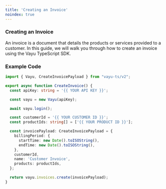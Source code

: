 ```yaml
---
title: 'Creating an Invoice'
noindex: true
---
```


### Creating an Invoice

An invoice is a document that details the products or services provided to a customer. In this guide, we will walk you through how to create an invoice using the Vayu TypeScript SDK.

### Example Code

```typescript
import { Vayu, CreateInvoicePayload } from "vayu-ts/v2";

export async function CreateInvoice() {
  const apiKey: string = '{{ YOUR API KEY }}';

  const vayu = new Vayu(apiKey);

  await vayu.login();

  const customerId = '{{ YOUR CUSTOMER ID }}';
  const productIds: string[] = ['{{ YOUR PRODUCT ID }}'];

  const invoicePayload: CreateInvoicePayload = {
    billingPeriod: {
      startTime: new Date().toISOString(),
      endTime: new Date().toISOString(),
    },
    customerId,
    name: 'Customer Invoice',
    products: productIds,
  };

  return vayu.invoices.create(invoicePayload);
}
```